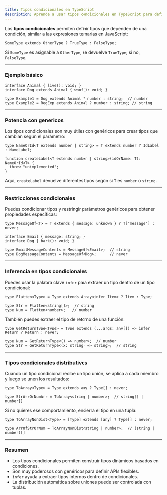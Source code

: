 ```yaml
---
title: Tipos condicionales en TypeScript
description: Aprende a usar tipos condicionales en TypeScript para definir tipos que dependen de condiciones, combinados con genéricos e inferencias.
---
```


Los **tipos condicionales** permiten definir tipos que dependen de una condición, similar a las expresiones ternarias en JavaScript:

```go:ts
SomeType extends OtherType ? TrueType : FalseType;
```

Si `SomeType` es asignable a `OtherType`, se devuelve `TrueType`; si no, `FalseType`.

---

### Ejemplo básico

```go:ts
interface Animal { live(): void; }
interface Dog extends Animal { woof(): void; }

type Example1 = Dog extends Animal ? number : string;  // number
type Example2 = RegExp extends Animal ? number : string; // string
```

---

### Potencia con genericos

Los tipos condicionales son muy útiles con genéricos para crear tipos que cambian según el parámetro:

```go:ts
type NameOrId<T extends number | string> = T extends number ? IdLabel : NameLabel;

function createLabel<T extends number | string>(idOrName: T): NameOrId<T> {
  throw "unimplemented";
}
```

Aquí, `createLabel` devuelve diferentes tipos según si `T` es `number` o `string`.

---

### Restricciones condicionales

Puedes condicionar tipos y restringir parámetros genéricos para obtener propiedades específicas:

```go:ts
type MessageOf<T> = T extends { message: unknown } ? T["message"] : never;

interface Email { message: string; }
interface Dog { bark(): void; }

type EmailMessageContents = MessageOf<Email>;  // string
type DogMessageContents = MessageOf<Dog>;      // never
```

---

### Inferencia en tipos condicionales

Puedes usar la palabra clave `infer` para extraer un tipo dentro de un tipo condicional:

```go:ts
type Flatten<Type> = Type extends Array<infer Item> ? Item : Type;

type Str = Flatten<string[]>;  // string
type Num = Flatten<number>;   // number
```

También puedes extraer el tipo de retorno de una función:

```go:ts
type GetReturnType<Type> = Type extends (...args: any[]) => infer Return ? Return : never;

type Num = GetReturnType<() => number>;  // number
type Str = GetReturnType<(x: string) => string>;  // string
```

---

### Tipos condicionales distributivos

Cuando un tipo condicional recibe un tipo unión, se aplica a cada miembro y luego se unen los resultados:

```go:ts
type ToArray<Type> = Type extends any ? Type[] : never;

type StrArrOrNumArr = ToArray<string | number>;  // string[] | number[]
```

Si no quieres ese comportamiento, encierra el tipo en una tupla:

```go:ts
type ToArrayNonDist<Type> = [Type] extends [any] ? Type[] : never;

type ArrOfStrOrNum = ToArrayNonDist<string | number>;  // (string | number)[]
```

---

### Resumen

* Los tipos condicionales permiten construir tipos dinámicos basados en condiciones.
* Son muy poderosos con genéricos para definir APIs flexibles.
* `infer` ayuda a extraer tipos internos dentro de condicionales.
* La distribución automática sobre uniones puede ser controlada con tuplas.

